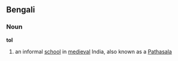 == Bengali ==
=== Noun ===
'''tol'''
# an informal [[school]] in [[medieval]] India, also known as a [[Pathasala]]